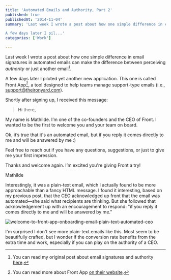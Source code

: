 ```yaml
---
title: 'Automated Emails and Authority, Part 2'
published: true
publishedAt: '2014-11-04'
summary: 'Last week I wrote a post about how one simple difference in email signatures in automated emails can make the difference between perceiving authority or just another email[^1].

A few days later I pil...'
categories: ['Work']

---
```


Last week I wrote a post about how one simple difference in email signatures in automated emails can make the difference between perceiving *authority* or just another email[^1].

A few days later I piloted yet another new application. This one is called Front App[^2], a tool designed to help teams manage support-type emails (i.e., support@theironyard.com).

Shortly after signing up, I received this message:

> Hi there,

My name is Mathilde. I’m one of the co-founders and the CEO of Front. I wanted to be the first to welcome you and your team on board.

Ok, it’s true that it's an automated email, but if you reply it comes directly to me and will be answered by me :)

Feel free to reach out if you have any questions, suggestions, or just to give me your first impression.

Thanks and welcome again. I’m excited you're giving Front a try!

Mathilde

Interestingly, it was a plain-text email, which I actually found to be more approachable than a fancy HTML message. I found it interesting, based on my previous post, that the CEO acknowledged up front that the email was automated—she said what recipients are thinking. But she followed that acknowledgement up with an encouragement to respond: "if you reply it comes directly to me and will be answered by me."

<Image src="/images/blog/automated-emails-and-authority-part-2/b9886-welcome-to-front-app-onboarding-email-plain-text-automated-ceo.jpg" alt="welcome-to-front-app-onboarding-email-plain-text-automated-ceo" width={800} height={600} />

I'm surprised I don't see more plain-text emails like this. Most seem to be beautifully crafted, but I wonder if the conversion rate benefits from the extra time and work, especially if you can play on the authority of a CEO.

[^1]: You can read my original post about email signatures and authority [here](/blog/email-signatures-onboarding-and-perception-of-authority).



[^2]: You can read more about Front App [on their website](http://frontapp.com/).
